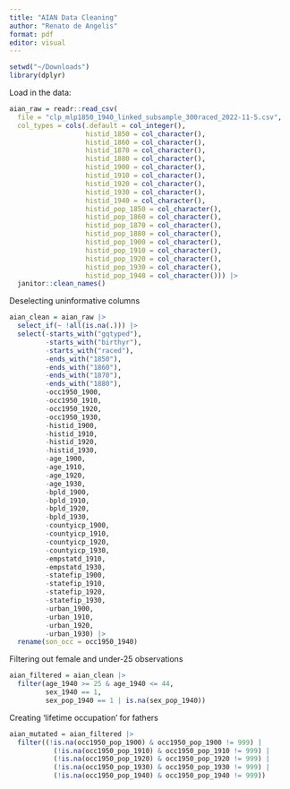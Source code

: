 ```yaml
---
title: "AIAN Data Cleaning"
author: "Renato de Angelis"
format: pdf
editor: visual
---
```


```r
setwd("~/Downloads")
library(dplyr)
```

Load in the data:

```r
aian_raw = readr::read_csv(
  file = "clp_mlp1850_1940_linked_subsample_300raced_2022-11-5.csv",
  col_types = cols(.default = col_integer(),
                   histid_1850 = col_character(),
                   histid_1860 = col_character(),
                   histid_1870 = col_character(),
                   histid_1880 = col_character(),
                   histid_1900 = col_character(),
                   histid_1910 = col_character(),
                   histid_1920 = col_character(),
                   histid_1930 = col_character(),
                   histid_1940 = col_character(),
                   histid_pop_1850 = col_character(),
                   histid_pop_1860 = col_character(),
                   histid_pop_1870 = col_character(),
                   histid_pop_1880 = col_character(),
                   histid_pop_1900 = col_character(),
                   histid_pop_1910 = col_character(),
                   histid_pop_1920 = col_character(),
                   histid_pop_1930 = col_character(),
                   histid_pop_1940 = col_character())) |>
  janitor::clean_names()
```

Deselecting uninformative columns

```r
aian_clean = aian_raw |>
  select_if(~ !all(is.na(.))) |>
  select(-starts_with("gqtyped"),
         -starts_with("birthyr"),
         -starts_with("raced"),
         -ends_with("1850"),
         -ends_with("1860"),
         -ends_with("1870"),
         -ends_with("1880"),
         -occ1950_1900,
         -occ1950_1910,
         -occ1950_1920,
         -occ1950_1930,
         -histid_1900,
         -histid_1910,
         -histid_1920,
         -histid_1930,
         -age_1900,
         -age_1910,
         -age_1920,
         -age_1930,
         -bpld_1900,
         -bpld_1910,
         -bpld_1920,
         -bpld_1930,
         -countyicp_1900,
         -countyicp_1910,
         -countyicp_1920,
         -countyicp_1930,
         -empstatd_1910,
         -empstatd_1930,
         -statefip_1900,
         -statefip_1910,
         -statefip_1920,
         -statefip_1930,
         -urban_1900,
         -urban_1910,
         -urban_1920,
         -urban_1930) |>
  rename(son_occ = occ1950_1940)
```

Filtering out female and under-25 observations

```r
aian_filtered = aian_clean |>
  filter(age_1940 >= 25 & age_1940 <= 44,
         sex_1940 == 1,
         sex_pop_1940 == 1 | is.na(sex_pop_1940))
```

Creating 'lifetime occupation' for fathers

```r
aian_mutated = aian_filtered |>
  filter((!is.na(occ1950_pop_1900) & occ1950_pop_1900 != 999) | 
           (!is.na(occ1950_pop_1910) & occ1950_pop_1910 != 999) | 
           (!is.na(occ1950_pop_1920) & occ1950_pop_1920 != 999) | 
           (!is.na(occ1950_pop_1930) & occ1950_pop_1930 != 999) | 
           (!is.na(occ1950_pop_1940) & occ1950_pop_1940 != 999))
```







